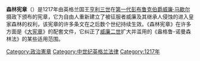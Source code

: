 '''森林宪章'''（{{lang-en|Charter of the Forest}}）是1217年由英格兰国王[[亨利三世_(英格兰)|亨利三世]]在[[第一代彭布鲁克伯爵威廉·马歇尔|第一代彭布鲁克伯爵威廉·马歇尔]]摄政下颁布的宪章，它为自由人重新建立了被征服者威廉及其继承人侵蚀的进入皇家森林的权利，该宪章的许多条文在之后数个世纪持续生效。《森林宪章》在许多方面是《[[大宪章|大宪章]]》的配套文件，它纠正了[[威廉二世_(英格兰)|威廉二世]]扩大并滥用的《盎格鲁-诺曼森林法》的某些适用范围。

[[Category:政治憲章|Category:政治憲章]]
[[Category:中世纪英格兰法律|Category:中世纪英格兰法律]]
[[Category:1217年|Category:1217年]]